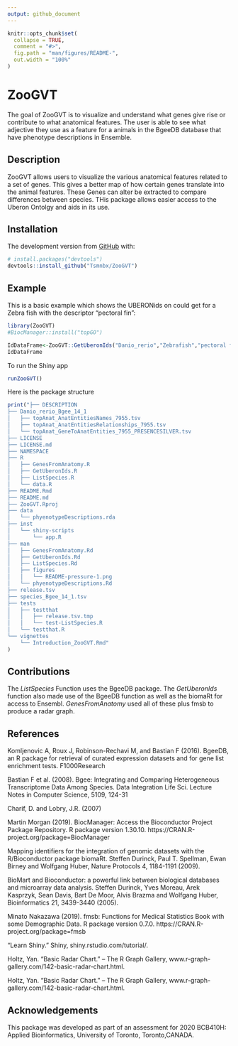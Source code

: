 ```yaml
---
output: github_document
---
```


<!-- README.md is generated from README.Rmd. Please edit that file -->

```r
knitr::opts_chunk$set(
  collapse = TRUE,
  comment = "#>",
  fig.path = "man/figures/README-",
  out.width = "100%"
)
```

# ZooGVT

<!-- badges: start -->
<!-- badges: end -->

The goal of ZooGVT is to visualize and understand what genes give rise or contribute to what anatomical features. The user is able to see what adjective they use as a feature for a animals in the BgeeDB database that have phenotype descriptions in Ensemble.


## Description

ZooGVT allows users to visualize the various anatomical features related to a set of genes. This gives a better map of how certain genes translate into the animal features. These Genes can alter be extracted to compare differences between species. THis package allows easier access to the Uberon Ontolgy and aids in its use.


## Installation


The development version from [GitHub](https://github.com/) with:

``` r
# install.packages("devtools")
devtools::install_github("Tsmnbx/ZooGVT")
```
## Example

This is a basic example which shows the UBERONids on could get for a Zebra fish with the descriptor "pectoral fin":

```r
library(ZooGVT)
#BiocManager::install("topGO")

IdDataFrame<-ZooGVT::GetUberonIds("Danio_rerio","Zebrafish","pectoral fin")
IdDataFrame
```
To run the Shiny app
```r
runZooGVT()
```


Here is the package structure
```r
print("├── DESCRIPTION
├── Danio_rerio_Bgee_14_1
│   ├── topAnat_AnatEntitiesNames_7955.tsv
│   ├── topAnat_AnatEntitiesRelationships_7955.tsv
│   └── topAnat_GeneToAnatEntities_7955_PRESENCESILVER.tsv
├── LICENSE
├── LICENSE.md
├── NAMESPACE
├── R
│   ├── GenesFromAnatomy.R
│   ├── GetUberonIds.R
│   ├── ListSpecies.R
│   └── data.R
├── README.Rmd
├── README.md
├── ZooGVT.Rproj
├── data
│   └── phyenotypeDescriptions.rda
├── inst
│   └── shiny-scripts
│       └── app.R
├── man
│   ├── GenesFromAnatomy.Rd
│   ├── GetUberonIds.Rd
│   ├── ListSpecies.Rd
│   ├── figures
│   │   └── README-pressure-1.png
│   └── phyenotypeDescriptions.Rd
├── release.tsv
├── species_Bgee_14_1.tsv
├── tests
│   ├── testthat
│   │   ├── release.tsv.tmp
│   │   └── test-ListSpecies.R
│   └── testthat.R
└── vignettes
    └── Introduction_ZooGVT.Rmd"
)
```





## Contributions

The *ListSpecies* Function uses the BgeeDB package. The *GetUberonIds* function also made use of the BgeeDB function as well as the biomaRt for access to Ensembl. *GenesFromAnatomy* used all of these plus fmsb to produce a radar graph.




## References

Komljenovic A, Roux J, Robinson-Rechavi M, and Bastian F (2016). BgeeDB,
an R package for retrieval of curated expression datasets and for gene
list enrichment tests. F1000Research

Bastian F et al. (2008). Bgee: Integrating and Comparing Heterogeneous
Transcriptome Data Among Species. Data Integration Life Sci. Lecture Notes
in Computer Science, 5109, 124-31

Charif, D. and Lobry, J.R. (2007)

Martin Morgan (2019). BiocManager: Access the Bioconductor Project Package
Repository. R package version 1.30.10.
https://CRAN.R-project.org/package=BiocManager

Mapping identifiers for the integration of genomic datasets with the
  R/Bioconductor package biomaRt. Steffen Durinck, Paul T. Spellman, Ewan
  Birney and Wolfgang Huber, Nature Protocols 4, 1184-1191 (2009).

BioMart and Bioconductor: a powerful link between biological databases
and microarray data analysis. Steffen Durinck, Yves Moreau, Arek
Kasprzyk, Sean Davis, Bart De Moor, Alvis Brazma and Wolfgang Huber,
Bioinformatics 21, 3439-3440 (2005).
  
  
 Minato Nakazawa (2019). fmsb: Functions for Medical Statistics Book
  with some Demographic Data. R package version 0.7.0.
  https://CRAN.R-project.org/package=fmsb

“Learn Shiny.” Shiny, shiny.rstudio.com/tutorial/.

Holtz, Yan. “Basic Radar Chart.” – The R Graph Gallery, www.r-graph-gallery.com/142-basic-radar-chart.html.


Holtz, Yan. “Basic Radar Chart.” – The R Graph Gallery, www.r-graph-gallery.com/142-basic-radar-chart.html.

## Acknowledgements


This package was developed as part of an assessment for 2020 BCB410H: Applied Bioinformatics, University of Toronto, Toronto,CANADA.
